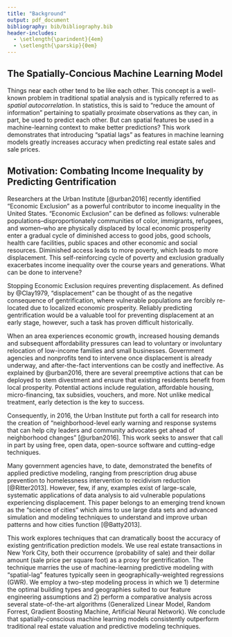 ```yaml
---
title: "Background"
output: pdf_document
bibliography: bib/bibliography.bib
header-includes:
  - \setlength{\parindent}{4em}
  - \setlength{\parskip}{0em}
---
```


## The Spatially-Concious Machine Learning Model

Things near each other tend to be like each other. This concept is a well-known problem in traditional spatial analysis and is typically referred to as _spatial autocorrelation_. In statistics, this is said to “reduce the amount of information” pertaining to spatially proximate observations as they can, in part, be used to predict each other. But can spatial features be used in a machine-learning context to make better predictions? This work demonstrates that introducing "spatial lags" as features in machine learning models greatly increases accuracy when predicting real estate sales and sale prices. 

## Motivation: Combating Income Inequality by Predicting Gentrification

Researchers at the Urban Institute [@urban2016] recently identified “Economic Exclusion” as a powerful contributor to income inequality in the United States. "Economic Exclusion" can be defined as follows: vulnerable populations--disproportionately communities of color, immigrants, refugees, and women--who are physically displaced by local economic prosperity enter a gradual cycle of diminished access to good jobs, good schools, health care facilities, public spaces and other economic and social resources. Diminished access leads to more poverty, which leads to more displacement. This self-reinforcing cycle of poverty and exclusion gradually exacerbates income inequality over the course years and generations. What can be done to intervene?

Stopping Economic Exclusion requires preventing displacement. As defined by @Clay1979, "displacement" can be thought of as the negative consequence of gentrification, where vulnerable populations are forcibly re-located due to localized economic prosperity. Reliably predicting gentrification would be a valuable tool for preventing displacement at an early stage, however, such a task has proven difficult historically. 

When an area experiences economic growth, increased housing demands and subsequent affordability pressures can lead to voluntary or involuntary relocation of low-income families and small businesses. Government agencies and nonprofits tend to intervene once displacement is already underway, and after-the-fact interventions can be costly and ineffective. As explained by @urban2016, there are several preemptive actions that can be deployed to stem divestment and ensure that existing residents benefit from local prosperity. Potential actions include regulation, affordable housing, micro-financing, tax subsidies, vouchers, and more. Not unlike medical treatment, early detection is the key to success. 

Consequently, in 2016, the Urban Institute put forth a call for research into the creation of “neighborhood-level early warning and response systems that can help city leaders and community advocates get ahead of neighborhood changes" [@urban2016]. This work seeks to answer that call in part by using free, open data, open-source software and cutting-edge techniques. 

Many government agencies have, to date, demonstrated the benefits of applied predictive modeling, ranging from prescription drug abuse prevention to homelessness intervention to recidivism reduction [@Ritter2013]. However, few, if any, examples exist of large-scale, systematic applications of data analysis to aid vulnerable populations experiencing displacement. This paper belongs to an emerging trend known as the “science of cities” which aims to use large data sets and advanced simulation and modeling techniques to understand and improve urban patterns and how cities function [@Batty2013]. 

This work explores techniques that can dramatically boost the accuracy of existing gentrification prediction models. We use real estate transactions in New York City, both their occurrence (probability of sale) and their dollar amount (sale price per square foot) as a proxy for gentrification. The technique marries the use of machine-learning predictive modeling with "spatial-lag" features typically seen in geographically-weighted regressions (GWR). We employ a two-step modeling process in which we 1) determine the optimal building types and geographies suited to our feature engineering assumptions and 2) perform a comparative analysis across several state-of-the-art algorithms (Generalized Linear Model, Random Forrest, Gradient Boosting Machine, Artificial Neural Network). We conclude that spatially-conscious machine learning models consistently outperform traditional real estate valuation and predictive modeling techniques.

